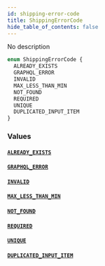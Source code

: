```yaml
---
id: shipping-error-code
title: ShippingErrorCode
hide_table_of_contents: false
---
```


No description

```graphql
enum ShippingErrorCode {
  ALREADY_EXISTS
  GRAPHQL_ERROR
  INVALID
  MAX_LESS_THAN_MIN
  NOT_FOUND
  REQUIRED
  UNIQUE
  DUPLICATED_INPUT_ITEM
}
```

### Values

#### [`ALREADY_EXISTS`](#)

#### [`GRAPHQL_ERROR`](#)

#### [`INVALID`](#)

#### [`MAX_LESS_THAN_MIN`](#)

#### [`NOT_FOUND`](#)

#### [`REQUIRED`](#)

#### [`UNIQUE`](#)

#### [`DUPLICATED_INPUT_ITEM`](#)
